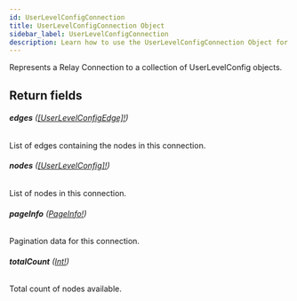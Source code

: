 ```yaml
---
id: UserLevelConfigConnection
title: UserLevelConfigConnection Object
sidebar_label: UserLevelConfigConnection
description: Learn how to use the UserLevelConfigConnection Object for 's API.
---
```


Represents a Relay Connection to a collection of UserLevelConfig objects.

## Return fields

###### <b>edges</b> ([[UserLevelConfigEdge]!](api/schema/object/UserLevelConfigEdge.mdx))

List of edges containing the nodes in this connection.

###### <b>nodes</b> ([[UserLevelConfig]!](api/schema/object/UserLevelConfig.mdx))

List of nodes in this connection.

###### <b>pageInfo</b> ([PageInfo!](api/schema/object/PageInfo.mdx))

Pagination data for this connection.

###### <b>totalCount</b> ([Int!](api/schema/scalar/Int.mdx))

Total count of nodes available.
